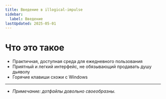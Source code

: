 ```yaml
---
title: Введение в illogical-impulse
sidebar:
  label: Введение
lastUpdated: 2025-05-01
---
```


# Что это такое
- Практичная, доступная среда для ежедневного пользования
- Приятный и легкий интерфейс, не обязывающий продавать душу дьяволу
- Горячие клавиши схожи с Windows

---

- _Примечание: дотфайлы довольно своеобразны._
